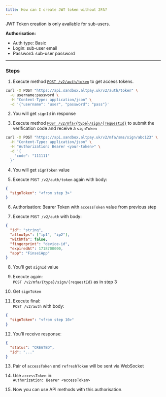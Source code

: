 ```yaml
---
title: How can I create JWT token without 2FA?
---
```


JWT Token creation is only available for sub-users.

**Authorisation:**

- Auth type: Basic  
- Login: sub-user email  
- Password: sub-user password

---

### Steps

1. Execute method [`POST /v2/auth/token`](/api-reference/endpoint/post-v2-auth-token) to get access tokens.

```bash
curl -X POST "https://api.sandbox.altpay.uk/v2/auth/token" \
  -u username:password \
  -H "Content-Type: application/json" \
  -d '{"username": "user", "password": "pass"}'
```

2. You will get `signId` in response  

3. Execute method [`POST /v2/mfa/{type}/sign/{requestId}`](/api-reference/endpoint/verify-mfa-code) to submit the verification code and receive a `signToken`

```bash
curl -X POST "https://api.sandbox.altpay.uk/v2/mfa/sms/sign/abc123" \
  -H "Content-Type: application/json" \
  -H "Authorization: Bearer <your-token>" \
  -d '{
    "code": "111111"
  }'
```

4. You will get `signToken` value  

5. Execute `POST /v2/auth/token` again with body:

```json
{
  "signToken": "<from step 3>"
}
```

6. Authorisation: Bearer Token with `accessToken` value from previous step

7. Execute `POST /v2/auth` with body:

```json
{
  "id": "string",
  "allowIps": ["ip1", "ip2"],
  "withMfa": false,
  "fingerprint": "device-id",
  "expiredAt": 1718700000,
  "app": "FinseiApp"
}
```

8. You'll get `signId` value

9. Execute again:  
   `POST /v2/mfa/{type}/sign/{requestId}` as in step 3

10. Get `signToken`

11. Execute final:  
    `POST /v2/auth` with body:

```json
{
  "signToken": "<from step 10>"
}
```

12. You’ll receive response:

```json
{
  "status": "CREATED",
  "id": "..."
}
```

13. Pair of `accessToken` and `refreshToken` will be sent via WebSocket

14. Use `accessToken` in:  
    `Authorization: Bearer <accessToken>`

15. Now you can use API methods with this authorisation.